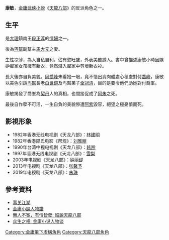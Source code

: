 '''康敏'''，[[金庸武俠小說|金庸武俠小說]]《[[天龍八部_(小說)|天龍八部]]》的反派角色之一。

==生平==
是[[大理|大理]]鎮南王[[段正淳_(天龙八部)|段正淳]]的[[情婦|情婦]]之一。

後為[[丐幫|丐幫]]副幫主[[馬大元|馬大元]]之妻。

生性凉薄，為人自私自利，佔有慾旺盛，外表美艷誘人。書中曾描述康敏小時因嫉妒鄰家女孩擁有新衣，竟然潛入鄰家中剪壞新衣衫。

長大後亦自負美貌。因[[喬峰|喬峰]]未看她一眼，竟不惜出賣肉體處心積慮對付[[喬峰|喬峰]]，康敏以美色引誘[[丐幫|丐幫]]長老[[白世鏡|白世鏡]]及丐幫弟子[[全冠清|全冠清]]，目的是要令他們助她對付喬峯。

康敏揭發了喬峯為[[契丹|契丹]]人的真相，也間接促成了[[阿朱|阿朱]]之死。

最後自作孽不可活，一生自負的美貌慘遭[[阿紫_(小說角色)|阿紫]]毀容，絕望之極憂憤而死。

==影視形象==
*1982年香港无线电视剧《天龙八部》：[[林建明|林建明]]
*1982年香港邵氏电影《帮规》：[[刘雅丽|刘雅丽]]
*1990年台湾中视电视剧《天龙八部》：[[韩羚|韩羚]]
*1997年香港无线电视剧《天龙八部》：[[雪梨_(藝人)|雪梨]]
*2003年电视剧《天龙八部》：[[钟丽缇|钟丽缇]]
*2013年电视剧《天龙八部》：[[张馨予|张馨予]] 
*2019年电视剧《天龙八部》：[[朱珠|朱珠]] 

==參考資料==
*[https://books.google.com.tw/books?id=YkZ2AAAAIAAJ&q=%E5%BA%B7%E6%95%8F&dq=%E5%BA%B7%E6%95%8F&hl=zh-TW&sa=X&ved=0CC4Q6AEwAzgUahUKEwinvPO91uHGAhXJKpQKHcvrA5k 事关江湖]
*[https://books.google.com.tw/books?id=5AAvAQAAIAAJ&q=%E5%BA%B7%E6%95%8F&dq=%E5%BA%B7%E6%95%8F&hl=zh-TW&sa=X&ved=0CDMQ6AEwBDgUahUKEwinvPO91uHGAhXJKpQKHcvrA5k 金庸小說人物譜]
*[https://books.google.com.tw/books?id=Pca2AAAAQBAJ&pg=PA108&dq=%E5%BA%B7%E6%95%8F&hl=zh-TW&sa=X&ved=0CGMQ6AEwCmoVChMIs6zVptbhxgIVSBqUCh21-weN#v=onepage&q=%E5%BA%B7%E6%95%8F&f=false 無人不冤，有情皆孽: 細說天龍八部]
*[https://books.google.com.tw/books?id=qjp1AAAAIAAJ&q=%E5%BA%B7%E6%95%8F&dq=%E5%BA%B7%E6%95%8F&hl=zh-TW&sa=X&ved=0CBwQ6AEwADgKahUKEwj00tKr1uHGAhVBk5QKHQuuByU 众生之相: 金庸小说人物谈]

{{金庸小作品}}

{{DEFAULTSORT:Kang康}}
[[Category:金庸筆下虛構角色|Category:金庸筆下虛構角色]]
[[Category:天龍八部角色|Category:天龍八部角色]]